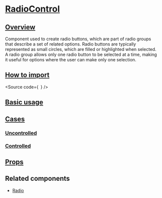 

<Meta of={Stories} />

# [RadioControl](#radiocontrol)

## [Overview](#overview)

Component used to create radio buttons, which are part of radio groups that describe a set of related options.
Radio buttons are typically represented as small circles, which are filled or highlighted when selected.
A radio group allows only one radio button to be selected at a time, making it useful for options where the user can make only one selection.

## [How to import](#how-to-import)

<Source
  code={`
`}
/>

## [Basic usage](#basic-usage)

<Canvas of={Stories.Base} />

## [Cases](#cases)

### [Uncontrolled](#uncontrolled)

<Canvas of={CaseStories.Uncontrolled} />

### [Controlled](#controlled)

<Canvas of={CaseStories.Controlled} />

## [Props](#props)

<ArgTypes of={Stories} />

## Related components

- [Radio](?path=/story/components-form-radio--docs)
